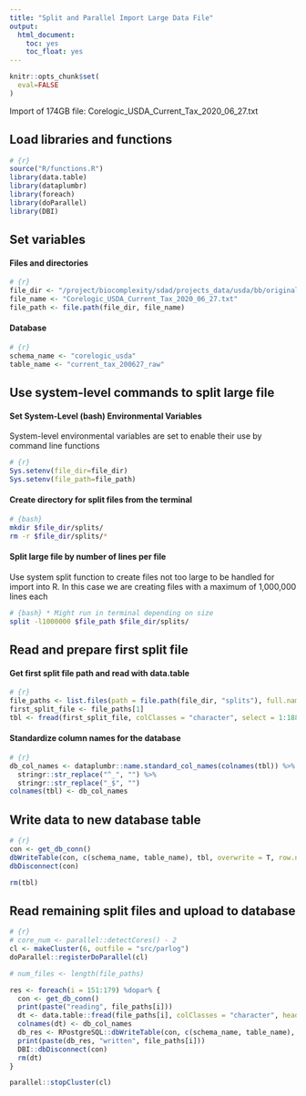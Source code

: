 ```yaml
---
title: "Split and Parallel Import Large Data File"
output: 
  html_document:
    toc: yes
    toc_float: yes
---
```


```r
knitr::opts_chunk$set(
  eval=FALSE
)
```

Import of 174GB file: Corelogic_USDA_Current_Tax_2020_06_27.txt

## Load libraries and functions

```r
# {r}
source("R/functions.R")
library(data.table)
library(dataplumbr)
library(foreach)
library(doParallel)
library(DBI)
```

## Set variables

#### Files and directories

```r
# {r}
file_dir <- "/project/biocomplexity/sdad/projects_data/usda/bb/original/Corelogic_June_2020_Files"
file_name <- "Corelogic_USDA_Current_Tax_2020_06_27.txt"
file_path <- file.path(file_dir, file_name)
```

#### Database

```r
# {r}
schema_name <- "corelogic_usda"
table_name <- "current_tax_200627_raw"
```

## Use system-level commands to split large file

#### Set System-Level (bash) Environmental Variables

System-level environmental variables are set to enable their use by command line functions

```r
# {r}
Sys.setenv(file_dir=file_dir)
Sys.setenv(file_path=file_path)
```

#### Create directory for split files from the terminal

```bash
# {bash}
mkdir $file_dir/splits/
rm -r $file_dir/splits/*
```

#### Split large file by number of lines per file

Use system split function to create files not too large to be handled for import into R. In this case we are creating files with a maximum of 1,000,000 lines each

```bash
# {bash} * Might run in terminal depending on size
split -l1000000 $file_path $file_dir/splits/
```

## Read and prepare first split file

#### Get first split file path and read with data.table

```r
# {r}
file_paths <- list.files(path = file.path(file_dir, "splits"), full.names = T)
first_split_file <- file_paths[1]
tbl <- fread(first_split_file, colClasses = "character", select = 1:188, quote = "")
```

#### Standardize column names for the database

```r
# {r}
db_col_names <- dataplumbr::name.standard_col_names(colnames(tbl)) %>%
  stringr::str_replace("^_", "") %>%
  stringr::str_replace("_$", "")
colnames(tbl) <- db_col_names
```

## Write data to new database table

```r
# {r}
con <- get_db_conn()
dbWriteTable(con, c(schema_name, table_name), tbl, overwrite = T, row.names = F)
dbDisconnect(con)

rm(tbl)
```

## Read remaining split files and upload to database

```r
# {r}
# core_num <- parallel::detectCores() - 2
cl <- makeCluster(6, outfile = "src/parlog")
doParallel::registerDoParallel(cl)

# num_files <- length(file_paths)

res <- foreach(i = 151:179) %dopar% {
  con <- get_db_conn()
  print(paste("reading", file_paths[i]))
  dt <- data.table::fread(file_paths[i], colClasses = "character", header = FALSE, select = 1:188, quote = "")
  colnames(dt) <- db_col_names
  db_res <- RPostgreSQL::dbWriteTable(con, c(schema_name, table_name), dt, append = TRUE, row.names = FALSE)
  print(paste(db_res, "written", file_paths[i]))
  DBI::dbDisconnect(con)
  rm(dt)
}

parallel::stopCluster(cl)
```
